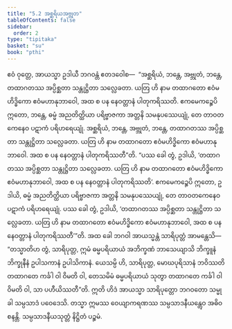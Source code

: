 ```yaml
---
title: "5.2 အစ္ဆရိယအဗ္ဘုတ"
tableOfContents: false
sidebar:
  order: 2
type: "tipitaka"
basket: "su"
book: "pthi"
---
```



<DynamicBreadcrumb />

<Division number="162" book="pthi" e="ch" v="8" p="95">

<Paragraph number="330" book="pthi">
ဧဝံ ဝုတ္တေ, အာယသ္မာ ဥဒါယီ ဘဂဝန္တံ ဧတဒဝေါစ—  “အစ္ဆရိယံ, ဘန္တေ, အဗ္ဘုတံ, ဘန္တေ, တထာဂတဿ အပ္ပိစ္ဆတာ သန္တုဋ္ဌိတာ သလ္လေခတာ. ယတြ ဟိ နာမ တထာဂတော ဧဝံမဟိဒ္ဓိကော ဧဝံမဟာနုဘာဝေါ, အထ စ ပန နေဝတ္တာနံ ပါတုကရိဿတိ. ဧကမေကဉ္စေပိ ဣတော, ဘန္တေ, ဓမ္မံ အညတိတ္ထိယာ ပရိဗ္ဗာဇကာ အတ္တနိ သမနုပဿေယျုံ, တေ တာဝတကေနေဝ ပဋာကံ ပရိဟရေယျုံ. အစ္ဆရိယံ, ဘန္တေ, အဗ္ဘုတံ, ဘန္တေ, တထာဂတဿ အပ္ပိစ္ဆတာ သန္တုဋ္ဌိတာ သလ္လေခတာ. ယတြ ဟိ နာမ တထာဂတော ဧဝံမဟိဒ္ဓိကော ဧဝံမဟာနုဘာဝေါ. အထ စ ပန နေဝတ္တာနံ ပါတုကရိဿတီ”တိ.
</Paragraph>

<Paragraph number="331" book="pthi">
“ပဿ ခေါ တွံ, ဥဒါယိ, ‘တထာဂတဿ အပ္ပိစ္ဆတာ သန္တုဋ္ဌိတာ သလ္လေခတာ. ယတြ ဟိ နာမ တထာဂတော ဧဝံမဟိဒ္ဓိကော ဧဝံမဟာနုဘာဝေါ, အထ စ ပန နေဝတ္တာနံ ပါတုကရိဿတိ’. ဧကမေကဉ္စေပိ ဣတော, ဥဒါယိ, ဓမ္မံ အညတိတ္ထိယာ ပရိဗ္ဗာဇကာ အတ္တနိ သမနုပဿေယျုံ, တေ တာဝတကေနေဝ ပဋာကံ ပရိဟရေယျုံ. ပဿ ခေါ တွံ, ဥဒါယိ, ‘တထာဂတဿ အပ္ပိစ္ဆတာ သန္တုဋ္ဌိတာ သလ္လေခတာ. ယတြ ဟိ နာမ တထာဂတော ဧဝံမဟိဒ္ဓိကော ဧဝံမဟာနုဘာဝေါ, အထ စ ပန နေဝတ္တာနံ ပါတုကရိဿတီ’”တိ.
</Paragraph>

</Division>
<Division number="163" book="pthi" e="ch" v="8" p="96">

<Paragraph number="332" book="pthi">
အထ ခေါ ဘဂဝါ အာယသ္မန္တံ သာရိပုတ္တံ အာမန္တေသိ—  “တသ္မာတိဟ တွံ, သာရိပုတ္တ, ဣမံ ဓမ္မပရိယာယံ အဘိက္ခဏံ ဘာသေယျာသိ ဘိက္ခူနံ ဘိက္ခုနီနံ ဥပါသကာနံ ဥပါသိကာနံ. ယေသမ္ပိ ဟိ, သာရိပုတ္တ, မောဃပုရိသာနံ ဘဝိဿတိ တထာဂတေ ကင်္ခါ ဝါ ဝိမတိ ဝါ, တေသမိမံ ဓမ္မပရိယာယံ သုတွာ တထာဂတေ ကင်္ခါ ဝါ ဝိမတိ ဝါ, သာ ပဟီယိဿတီ”တိ. ဣတိ ဟိဒံ အာယသ္မာ သာရိပုတ္တော ဘဂဝတော သမ္မုခါ သမ္ပသာဒံ ပဝေဒေသိ. တသ္မာ ဣမဿ ဝေယျာကရဏဿ သမ္ပသာဒနီယန္တွေဝ အဓိဝစနန္တိ.

</Paragraph>
</Division>

<Paragraph number="333" type="center" book="pthi">
သမ္ပသာဒနီယသုတ္တံ နိဋ္ဌိတံ ပဉ္စမံ.
</Paragraph>